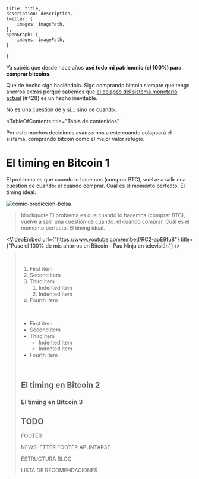 

    title: title,
    description: description,
    twitter: {
        images: imagePath,
    },
    openGraph: {
        images: imagePath,
    }
}

<BlogHeader title={title} description={description} author={author} imagePath={imagePath} updatedAt={updatedAt} />

Ya sabéis que desde hace años **usé todo mi patrimonio (el 100%) para comprar bitcoins.**

Que de hecho sigo haciéndolo. Sigo comprando bitcoin siempre que tengo ahorros extras porqué sabemos que [el colapso del sistema monetario actual](/blog/es/articulo-de-ejemplo-2) (#428) es un hecho inevitable.


No es una cuestión de y si… sino de cuando.

<TableOfContents
    title="Tabla de contenidos" 
>

Por esto muchos decidimos avanzarnos a este cuando colapsará el sistema, comprando bitcoin como el mejor valor refugio.

# El timing en Bitcoin 1

El problema es que cuando lo hacemos (comprar BTC), vuelve a salir una cuestión de cuando: el cuando comprar. Cuál es el momento perfecto. El timing ideal.

![comic-prediccion-bolsa](/img/comic-prediccion-bolsa.png)

> blockquote
> El problema es que cuando lo hacemos (comprar BTC), vuelve a salir una
> cuestión de cuando: el cuando comprar. Cuál es el momento perfecto. El timing ideal.

<VideoEmbed url={"https://www.youtube.com/embed/RC2-apE9fu8"} title={"Puse el 100% de mis ahorros en Bitcoin - Pau Ninja en televisión"} />

<Blockquote
    author="Rescode"
    content="El problema es que cuando lo hacemos (comprar BTC), vuelve a salir una cuestión de cuando: el cuando comprar. Cuál es el momento perfecto. El timing ideal."
/>

<br/>

1. First item
2. Second item
3. Third item
    1. Indented item
    2. Indented item
4. Fourth item

<br/>

- First item
- Second item
- Third item
    - Indented item
    - Indented item
- Fourth item

<br/>

## El timing en Bitcoin 2
### El timing en Bitcoin 3

</TableOfContents>

## TODO

FOOTER

NEWSLETTER FOOTER APUNTARSE

ESTRUCTURA BLOG

LISTA DE RECOMENDACIONES